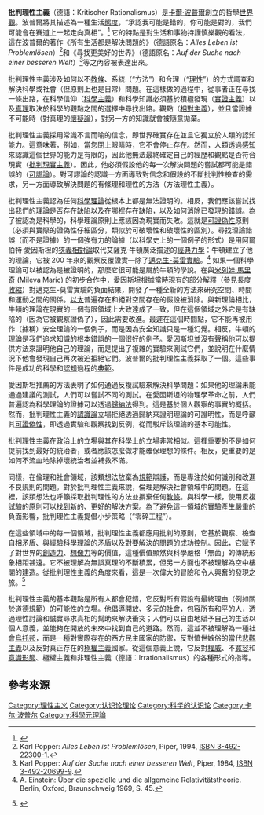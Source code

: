 '''批判理性主義'''（德語：Kritischer Rationalismus）是[[卡爾·波普爾|卡爾·波普爾]]創立的哲學[[世界觀|世界觀]]。波普爾將其描述為一種生活[[態度_(心理學)|態度]]，“承認我可能是錯的，你可能是對的，我們可能會在賽道上一起走向真相”。<ref>{{BibISBN|3161480694|Seite=281}}</ref> 它的特點是對生活和事物持謹慎樂觀的看法，這在波普爾的著作《所有生活都是解決問題的》（德語原名：''Alles Leben ist Problemlösen''）<ref name="popper">Karl Popper: ''Alles Leben ist Problemlösen'', Piper, 1994, [[Spezial:ISBN-Suche/3492223001|ISBN 3-492-22300-1]].</ref>和《尋找更美好的世界》（德語原名：''Auf der Suche nach einer besseren Welt''）<ref name="popper2">Karl Popper: ''Auf der Suche nach einer besseren Welt'', Piper, 1984, [[Spezial:ISBN-Suche/3492206999|ISBN 3-492-20699-9]].</ref>等之內容被表達出來。

批判理性主義涉及如何以不[[教條|教條]]、系統（“方法”）和合理（“[[理性|理性]]”）的方式調查和解決科學或社會（但原則上也是日常）問題。在這樣做的過程中，從事者正在尋找一條出路，在科學信仰（[[科學主義|科學主義]]）和科學知識必須基於積極發現（[[實證主義|實證主義]]）以及[[真理|真理]]取決於科學的觀點之間的選擇中尋找出路。觀點（[[相對主義|相對主義]]），並且當證據不可能時（對真理的[[懷疑論|懷疑論]]），對另一方的知識就會被隨意拋棄。

批判理性主義採用常識不言而喻的信念，即世界確實存在並且它獨立於人類的認知能力。這意味著，例如，當您閉上眼睛時，它不會停止存在。然而，人類透過[[感知|感知]]來認識這個世界的能力是有限的，因此他無法最終確定自己的經歷和觀點是否符合現實（[[批判現實主義|批判現實主義]]）。因此，他必須假設他的每一次解決問題的嘗試都可能是錯誤的（[[可謬論|可謬論]]）。對可謬論的認識一方面導致對信念和假設的不斷批判性檢查的需求，另一方面導致解決問題的有條理和理性的方法（方法理性主義）。

批判理性主義認為任何[[科學理論|科學理論]]從根本上都是無法證明的。相反，我們應該嘗試找出我們的理論是否存在缺陷以及在哪裡存在缺陷，以及如何消除已發現的錯誤。為了被認為是科學的，科學理論原則上應該因為現實而失敗。這就是[[可證偽性|可證偽性]]原則（必須與實際的證偽性仔細區分，類似於可破壞性和破壞性的區別）。尋找理論錯誤（而不是證據）的一個強有力的論據（以科學史上的一個例子的形式）是用阿爾伯特·愛因斯坦的[[狹義相對論|狹義相對論]]取代艾薩克·牛頓廣泛描述的[[經典力學|經典力學]]：牛頓建立了他的理論，它被 200 年來的觀察反覆證實—除了[[邁克生-莫雷實驗|邁克生-莫雷實驗]]。<ref>A. Einstein: Über die spezielle und die allgemeine Relativitätstheorie. Berlin, Oxford, Braunschweig 1969, S. 45.</ref> 如果一個科學理論可以被認為是被證明的，那麼它很可能是屬於牛頓的學說。在與[[米列娃·馬利奇|米列娃·馬里奇]] (Mileva Maric) 的初步合作中，愛因斯坦根據當時現有的部分解釋（參見[[長度收縮|長度收縮]]）對邁克生-莫雷實驗的負面結果，開發了一種全新的方法來研究空間、時間和運動之間的關係。[[以太|以太]]普遍存在和絕對空間存在的假設被消除。與新理論相比，牛頓的理論在現實的一個有限領域上大致達成了一致，但在這個領域之外它是有缺陷的（因為它被觀察證偽了），因此需要改進。最遲在這個時間點，它不能再被用作（據稱）安全理論的一個例子，而是因為安全知識只是一種幻覺。相反，牛頓的理論是我們追求知識的根本錯誤的一個很好的例子。愛因斯坦並沒有聲稱他可以提供方法來證明他自己的理論，而是提出了複雜的實驗來測試它們，並說明在什麼情況下他會發現自己再次被迫拒絕它們。波普爾的批判理性主義採取了一個。這些事件是成功的科學和[[認知|認知]]過程的[[典範|典範]]。

愛因斯坦推薦的方法表明了如何通過反複試驗來解決科學問題：如果他的理論未能通過建議的測試，人們可以嘗試不同的測試。在愛因斯坦的物理學革命之前，人們普遍認為科學理論的證據可以透過[[歸納推理|歸納法]]得到。這是基於個人觀察的事實的概括。然而，批判理性主義的[[認識論|認識論]]立場拒絕透過歸納來證明理論的可證明性，而是呼籲其[[可證偽性|可證偽性]]，即透過實驗和觀察找到反例，從而駁斥該理論的基本可能性。

批判理性主義在[[政治|政治]]上的立場與其在科學上的立場非常相似。這裡重要的不是如何提前找到最好的統治者，或者應該怎麼做才能確保理想的條件。相反，更重要的是如何不流血地除掉壞統治者並補救不滿。

同樣，在倫理和社會領域，該類想法放棄為[[規範|規範]]辯護，而是專注於如何識別和改進不良規則的問題。對於批判理性主義來說，倫理是解決社會領域中的問題。在這裡，該類想法也呼籲採取批判理性的方法並摒棄任何[[教條|教條]]。與科學一樣，使用反複試驗的原則可以找到新的、更好的解決方案。為了避免這一領域的實驗產生嚴重的負面影響，批判理性主義提倡小步策略（“零碎工程”）。

在這些領域中的每一個領域，批判理性主義都應用批判的原則，它基於觀察、檢查自相矛盾、與經驗科學理論的矛盾以及對要解決的問題的成功控制。因此，它賦予了對世界的[[創造力|創造力]]、[[想像力|想像力]]等的價值，這種價值顯然與科學嚴格「無菌」的傳統形象相距甚遠。它不被理解為無誤真理的不斷積累，但另一方面也不被理解為空中樓閣的建造。從批判理性主義的角度來看，這是一次偉大的冒險和令人興奮的發現之旅。<ref>{{Internetquelle|autor=Hans-Albert-Institut|url=https://hans-albert-institut.de/leidenschaft-zur-vernunft|titel=Leidenschaft zur Vernunft: Kritischer Rationalismus als Lebenshaltung|datum=2020|abruf=2021-09-18}} {{Wayback|url=https://hans-albert-institut.de/leidenschaft-zur-vernunft |date=20220103102411 }}</ref>

批判理性主義的基本觀點是所有人都會犯錯，它反對所有假設有最終理由（例如關於道德規範）的可能性的立場。他倡導開放、多元的社會，包容所有和平的人，透過理性討論和誠實尋求真相的幫助來解決衝突；人們可以自由地賦予自己的生活以個人意義，並能夠在開放的未來中找到自己的道路。然而，這並不被理解為一種社會[[烏托邦|烏托邦]]，而是一種對實際存在的西方民主國家的防禦，反對憤世嫉俗的當代[[悲觀主義|悲觀主義]]以及反對真正存在的[[極權主義|極權主義]]國家。從這個意義上說，它反對[[權威|權威]]、不[[寬容|寬容]]和[[意識形態|意識形態]]、極權主義和非理性主義（德語：Irrationalismus）的各種形式的指導。

== 參考來源 ==
{{Reflist|colwidth=30em}}

{{Authority control}}
[[Category:理性主义|Category:理性主义]]
[[Category:认识论理论|Category:认识论理论]]
[[Category:科学的认识论|Category:科学的认识论]]
[[Category:卡尔·波普尔|Category:卡尔·波普尔]]
[[Category:科學元理論|Category:科學元理論]]